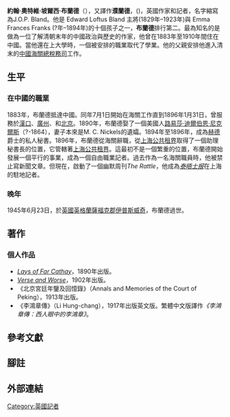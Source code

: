 {{unreferenced|time=2015-12-20T07:13:58+00:00}}
'''約翰·奧特維·坡爾西·布蘭德'''（{{lang-en|'''John Otway Percy Bland'''}}），又譯作'''濮蘭德'''，({{bd|1863年|11月15日|1945年||}})，英國作家和記者，名字縮寫為J.O.P. Bland。他是 Edward Loftus Bland 主將(1829年–1923年)與 Emma Frances Franks (?年–1894年)的十個孩子之一，'''布蘭德'''排行第二。最為知名的是做為一位了解清朝末年的中國政治與歷史的作家，他曾在1883年至1910年間住在中國。當他還在上大學時，一個被安排的職業取代了學業。他的父親安排他進入清末的[[中國海關總稅務司|中國海關總稅務司]]工作。

== 生平 ==
===在中國的職業===
1883年，布蘭德抵達中國。同年7月1日開始在海關工作直到1896年1月31日，曾服務於[[漢口|漢口]]、[[廣州|廣州]]、和[[北京|北京]]。1890年，布蘭德娶了一個美國人[[Louisa_Dearborn_Nickels|路易莎·迪爾伯恩·尼克爾斯]]（?-1864），妻子本來是M. C. Nickels的遺孀。1894年至1896年，成為[[赫德|赫德]]爵士的私人秘書。1896年，布蘭德從海關辭職，從[[上海公共租界|上海公共租界]]取得了一個助理秘書長的位置，它管轄著[[上海公共租界|上海公共租界]]。這最初不是一個繁重的位置，布蘭德開始發展一個平行的事業，成為一個自由職業記者。過去作為一名海關職員時，他被禁止寫新聞文章。但現在，啟動了一個幽默周刊''The Rattle''，他成為''[[泰晤士报|泰晤士报]]''在上海的駐地記者。

=== 晚年 ===
1945年6月23日，於[[英國|英國]][[英格蘭|英格蘭]][[薩福克郡|薩福克郡]][[伊普斯威奇|伊普斯威奇]]，布蘭德過世。

== 著作 ==
=== 個人作品 ===
*''[[Lays_of_Far_Cathay|Lays of Far Cathay]]''，1890年出版。
*''[[Verse_and_Worse|Verse and Worse]]''，1902年出版。
*《北京宮廷年鑒及回憶錄》（Annals and Memories of the Court of Peking），1913年出版。
*《李鴻章傳》（Li Hung-chang），1917年出版英文版。繁體中文版譯作''《李鴻章傳：西人眼中的李鴻章》''。


==參考文獻==

== 腳註 ==
{{Reflist|2}}

==外部連結==

[[Category:英國記者|Category:英國記者]]